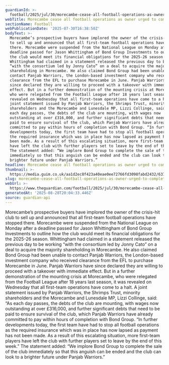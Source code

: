 ```yaml
---
guardianId: >-
  football/2025/jul/30/morecambe-cease-all-football-operations-as-owner-urged-to-complete-sale
webTitle: Morecambe cease all football operations as owner urged to complete sale
sectionName: Football
webPublicationDate: '2025-07-30T16:38:50Z'
bodyText: >-
  Morecambe’s prospective buyers have implored the owner of the crisis-hit club
  to sell up and announced that all first-team football operations have stopped
  there. Morecambe were suspended from the National League on Monday after a
  deadline passed for Jason Whittingham of Bond Group Investments to outline how
  the club would meet its financial obligations for the 2025-26 season.
  Whittingham had claimed in a statement released the previous day to be working
  “with the consortium led by Jonny Cato” on a deal to acquire the majority
  shareholding in Morecambe. He also claimed Bond Group had been unable to
  contact Panjab Warriors, the London-based investment company who received
  clearance from the EFL to purchase Morecambe in June. Panjab Warriors have
  since declared they are willing to proceed with a takeover with immediate
  effect. But in a further demonstration of the mounting crisis at Morecambe,
  who were relegated from the Football League after 18 years last season, it was
  revealed on Wednesday that all first-team operations have come to a halt. A
  joint statement issued by Panjab Warriors, the Shrimps Trust, minority
  shareholders and the Morecambe and Lunesdale MP, Lizzi Collinge, said: “As
  each day passes, the debts of the club are mounting, with wages now
  outstanding at over £316,000, and further significant debts that need to be
  paid to ensure survival of the club, which Panjab Warriors have already
  committed to pay within hours of completion with Bond Group. “In further
  developments today, the first team have had to stop all football operations as
  the required insurance which was in place has now lapsed as payment has not
  been made. As a result of this escalating situation, more first-team players
  have left the club with further players set to leave by the end of this week.”
  The statement added: “We implore Bond Group to complete the sale of the club
  immediately so that this anguish can be ended and the club can look to a
  brighter future under Panjab Warriors.”
headline: Morecambe cease all football operations as owner urged to complete sale
thumbnail: >-
  https://media.guim.co.uk/aa1d2ec8f423a40eae0ee72766fd3098fabd2432/637_0_7200_5760/500.jpg
slug: morecambe-cease-all-football-operations-as-owner-urged-to-complete-sale
webUrl: >-
  https://www.theguardian.com/football/2025/jul/30/morecambe-cease-all-football-operations-as-owner-urged-to-complete-sale
generatedAt: '2025-08-28T20:04:33.446Z'
source: guardian-api
---
```

Morecambe’s prospective buyers have implored the owner of the crisis-hit club to sell up and announced that all first-team football operations have stopped there. Morecambe were suspended from the National League on Monday after a deadline passed for Jason Whittingham of Bond Group Investments to outline how the club would meet its financial obligations for the 2025-26 season. Whittingham had claimed in a statement released the previous day to be working “with the consortium led by Jonny Cato” on a deal to acquire the majority shareholding in Morecambe. He also claimed Bond Group had been unable to contact Panjab Warriors, the London-based investment company who received clearance from the EFL to purchase Morecambe in June. Panjab Warriors have since declared they are willing to proceed with a takeover with immediate effect. But in a further demonstration of the mounting crisis at Morecambe, who were relegated from the Football League after 18 years last season, it was revealed on Wednesday that all first-team operations have come to a halt. A joint statement issued by Panjab Warriors, the Shrimps Trust, minority shareholders and the Morecambe and Lunesdale MP, Lizzi Collinge, said: “As each day passes, the debts of the club are mounting, with wages now outstanding at over £316,000, and further significant debts that need to be paid to ensure survival of the club, which Panjab Warriors have already committed to pay within hours of completion with Bond Group. “In further developments today, the first team have had to stop all football operations as the required insurance which was in place has now lapsed as payment has not been made. As a result of this escalating situation, more first-team players have left the club with further players set to leave by the end of this week.” The statement added: “We implore Bond Group to complete the sale of the club immediately so that this anguish can be ended and the club can look to a brighter future under Panjab Warriors.”
